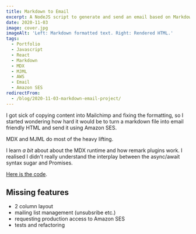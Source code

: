 ```yaml
---
title: Markdown to Email
excerpt: A NodeJS script to generate and send an email based on Markdown content.
date: 2020-11-03
image: cover.jpg
imageAlt: 'Left: Markdown formatted text. Right: Rendered HTML.'
tags:
  - Portfolio
  - Javascript
  - React
  - Markdown
  - MDX
  - MJML
  - AWS
  - Email
  - Amazon SES
redirectFrom:
  - /blog/2020-11-03-markdown-email-project/
---
```


I got sick of copying content into Mailchimp and fixing the formatting, so I started wondering how hard it would be to turn a markdown file into email friendly HTML and send it using Amazon SES.

MDX and MJML do most of the heavy lifting.

I learn _a bit_ about about the MDX runtime and how remark plugins work. I realised I didn't really understand the interplay between the async/await syntax sugar and Promises.

[Here is the code][code].

[code]: https://github.com/Royce/perth-blues-dance-mailer

## Missing features

- 2 column layout
- mailing list management (unsubsribe etc.)
- requesting production access to Amazon SES
- tests and refactoring
